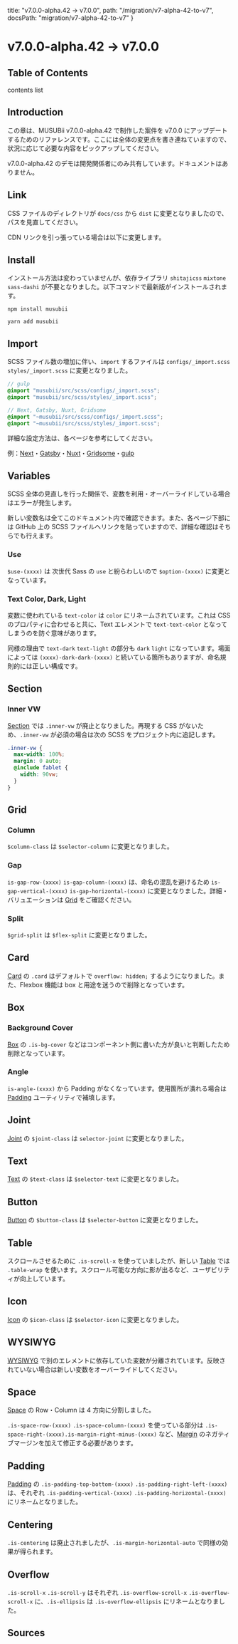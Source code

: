   title: "v7.0.0-alpha.42 → v7.0.0",
  path: "/migration/v7-alpha-42-to-v7",
  docsPath: "migration/v7-alpha-42-to-v7"
}




# v7.0.0-alpha.42 → v7.0.0

## Table of Contents

contents list

## Introduction

この章は、MUSUBii v7.0.0-alpha.42 で制作した案件を v7.0.0 にアップデートするためのリファレンスです。ここには全体の変更点を書き連ねていますので、状況に応じて必要な内容をピックアップしてください。

v7.0.0-alpha.42 のデモは開発関係者にのみ共有しています。ドキュメントはありません。

## Link

CSS ファイルのディレクトリが `docs/css` から `dist` に変更となりましたので、パスを見直してください。

CDN リンクを引っ張っている場合は以下に変更します。

<DemoPre language="html" code={cdnHtml} />

## Install

インストール方法は変わっていませんが、依存ライブラリ `shitajicss` `mixtone` `sass-dashi` が不要となりました。以下コマンドで最新版がインストールされます。

```
npm install musubii
```

```
yarn add musubii
```

## Import

SCSS ファイル数の増加に伴い、`import` するファイルは `configs/_import.scss` `styles/_import.scss` に変更となりました。

```scss
// gulp
@import "musubii/src/scss/configs/_import.scss";
@import "musubii/src/scss/styles/_import.scss";
```

```scss
// Next, Gatsby, Nuxt, Gridsome
@import "~musubii/src/scss/configs/_import.scss";
@import "~musubii/src/scss/styles/_import.scss";
```

詳細な設定方法は、各ページを参考にしてください。

例：[Next](/installation/next)・[Gatsby](/installation/gatsby)・[Nuxt](/installation/nuxt)・[Gridsome](/installation/gridsome)・[gulp](/installation/gulp)

## Variables

SCSS 全体の見直しを行った関係で、変数を利用・オーバーライドしている場合はエラーが発生します。

新しい変数名は全てこのドキュメント内で確認できます。また、各ページ下部には GitHub 上の SCSS ファイルへリンクを貼っていますので、詳細な確認はそちらでも行えます。

### Use

`$use-(xxxx)` は 次世代 Sass の `use` と紛らわしいので `$option-(xxxx)` に変更となっています。

### Text Color, Dark, Light

変数に使われている `text-color` は `color` にリネームされています。これは CSS のプロパティに合わせると共に、Text エレメントで `text-text-color` となってしまうのを防ぐ意味があります。

同様の理由で `text-dark` `text-light` の部分も `dark` `light` になっています。場面によっては `(xxxx)-dark-dark-(xxxx)` と続いている箇所もありますが、命名規則的には正しい構成です。

## Section

### Inner VW

[Section](/styles/layouts/section) では `.inner-vw` が廃止となりました。再現する CSS がないため、`.inner-vw` が必須の場合は次の SCSS をプロジェクト内に追記します。

```scss
.inner-vw {
  max-width: 100%;
  margin: 0 auto;
  @include fablet {
    width: 90vw;
  }
}
```

## Grid

### Column

`$column-class` は `$selector-column` に変更となりました。

### Gap

`is-gap-row-(xxxx)` `is-gap-column-(xxxx)` は、命名の混乱を避けるため `is-gap-vertical-(xxxx)` `is-gap-horizontal-(xxxx)` に変更となりました。詳細・バリュエーションは [Grid](/styles/layouts/grid) をご確認ください。

### Split

`$grid-split` は `$flex-split` に変更となりました。

## Card

[Card](/styles/layouts/card) の `.card` はデフォルトで `overflow: hidden;` するようになりました。また、Flexbox 機能は box と用途を迷うので削除となっています。

## Box

### Background Cover

[Box](/styles/layouts/box) の `.is-bg-cover` などはコンポーネント側に書いた方が良いと判断したため削除となっています。

### Angle

`is-angle-(xxxx)` から Padding がなくなっています。使用箇所が潰れる場合は [Padding](/styles/utilities/padding) ユーティリティで補填します。

## Joint

[Joint](/styles/layouts/joint) の `$joint-class` は `selector-joint` に変更となりました。

## Text

[Text](/styles/elements/text) の `$text-class` は `$selector-text` に変更となりました。

## Button

[Button](/styles/elements/button) の `$button-class` は `$selector-button` に変更となりました。

## Table

スクロールさせるために `.is-scroll-x` を使っていましたが、新しい [Table](/styles/elements/table) では `.table-wrap` を使います。スクロール可能な方向に影が出るなど、ユーザビリティが向上しています。

## Icon

[Icon](/styles/elements/icon) の `$icon-class` は `$selector-icon` に変更となりました。

## WYSIWYG

[WYSIWYG](/styles/elements/wysiwyg) で別のエレメントに依存していた変数が分離されています。反映されていない場合は新しい変数をオーバーライドしてください。

## Space

[Space](/styles/utilities/space) の Row・Column は 4 方向に分割しました。

`.is-space-row-(xxxx)` `.is-space-column-(xxxx)` を使っている部分は `.is-space-right-(xxxx).is-margin-right-minus-(xxxx)` など、[Margin](/styles/utilities/margin) のネガティブマージンを加えて修正する必要があります。

## Padding

[Padding](/styles/utilities/padding) の `.is-padding-top-bottom-(xxxx)` `.is-padding-right-left-(xxxx)` は、それぞれ `.is-padding-vertical-(xxxx)` `.is-padding-horizontal-(xxxx)` にリネームとなりました。

## Centering

`.is-centering` は廃止されましたが、`.is-margin-horizontal-auto` で同様の効果が得られます。

## Overflow

`.is-scroll-x` `.is-scroll-y` はそれぞれ `.is-overflow-scroll-x` `.is-overflow-scroll-x` に、`.is-ellipsis` は `.is-overflow-ellipsis` にリネームとなりました。

## Sources

<PreviewSources title={meta.title} docsPath={meta.docsPath} />
